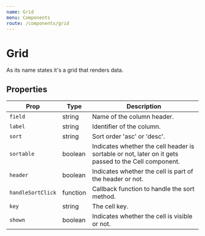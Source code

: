 ```yaml
---
name: Grid
menu: Components
route: /components/grid
---
```



# Grid


As its name states it's a grid that renders data.


## Properties


Prop | Type | Description
---|---|---
`field` | string | Name of the column header.
`label` | string | Identifier of the column.
`sort` | string | Sort order 'asc' or 'desc'.
`sortable` | boolean |  Indicates whether the cell header is sortable or not, later on it gets passed to the Cell component.
`header` | boolean | Indicates whether the cell is part of the header or not.
`handleSortClick` | function | Callback function to handle the sort method.
`key` | string | The cell key.
`shown` | boolean | Indicates whether the cell is visible or not.

